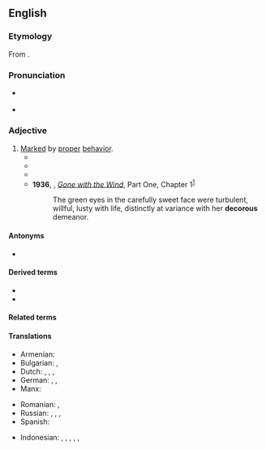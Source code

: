 ==English==

===Etymology===
{{root|en|ine-pro|*deḱ-}}
From {{der|en|la|decōrus||seemly, becoming}}.

===Pronunciation===
* {{a|UK}} {{IPA|en|/ˈdɛkəɹəs/}}
* {{audio|en|LL-Q1860 (eng)-Vealhurl-decorous.wav|Audio (Southern England)}}

===Adjective===
{{en-adj}}

# [[mark|Marked]] by [[proper]] [[behavior]].
#* {{RQ:Wollstonecraft Vindication|chapter=5|passage=The narrow path of truth and virtue inclines neither to the right nor left—it is a ſtraightforward buſineſs, and they who are earneſtly purſuing their road, may bound over many '''decorous''' prejudices, without leaving modeſty behind.}}
#* {{RQ:Thackeray Vanity Fair|61|url=http://www.gutenberg.org/files/599/599-h/599-h.htm|text=There came a day when the round of '''decorous''' pleasures and solemn gaieties in which Mr. Jos Sedley’s family indulged was interrupted by an event which happens in most houses.}}
#* {{RQ:Maugham Moon and Sixpence|[[s:The Moon and Sixpence/Chapter XLIII|chapter 43]]||But who can fathom the subtleties of the human heart? Certainly not those who expect from it only '''decorous''' sentiments and normal emotions.}}
#* '''1936''', {{w|Margaret Mitchell}}, ''[[w:Gone with the Wind (novel)|Gone with the Wind]]'', Part One, Chapter 1<sup>[http://gutenberg.net.au/ebooks02/0200161h.html]</sup>
#*: The green eyes in the carefully sweet face were turbulent, willful, lusty with life, distinctly at variance with her '''decorous''' demeanor.

====Antonyms====
* {{l|en|indecorous}}

====Derived terms====
* {{l|en|decorously}}
* {{l|en|decorousness}}

====Related terms====
{{rootsee|en|deḱ}}

====Translations====
{{trans-top|behaving properly}}
* Armenian: {{t+|hy|պատշաճ}}
* Bulgarian: {{t+|bg|пристоен}}, {{t+|bg|благоприличен}}
* Dutch: {{t+|nl|keurig}}, {{t+|nl|goed}}, {{t+|nl|net}}, {{t+|nl|welvoeglijk}}
* German: {{t+|de|anständig}}, {{t+|de|schicklich}}, {{t+|de|geziemend}}
* Manx: {{t|gv|beasagh}}
{{trans-mid}}
* Romanian: {{t+|ro|cuviincios}}, {{t|ro|decoros}}
* Russian: {{t+|ru|благопристо́йный}}, {{t+|ru|поря́дочный}}, {{t+|ru|прили́чный}}, {{t+|ru|присто́йный}}
* Spanish: {{t|es|decoroso}}
{{trans-bottom}}

{{checktrans-top}}
* Indonesian: {{t+check|id|layak}}, {{t+check|id|laik}}, {{t+check|id|ramah}}, {{t+check|id|halus}}, {{t+check|id|anggun}}, {{t-check|id|tahu tatakrama}}
{{trans-mid}}
{{trans-bottom}}